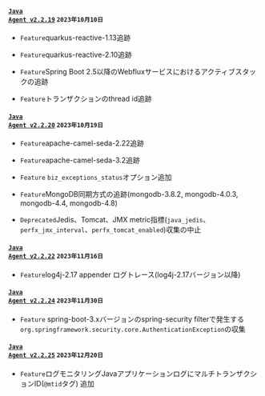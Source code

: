 #### <code class='changelog-service'><a href="../release-notes/java/java-2_2_19">Java Agent v2.2.19</a></code> <code class='changelog-date'>2023年10月10日</code>

- <code class="Feature">Feature</code>quarkus-reactive-1.13追跡

- <code class="Feature">Feature</code>quarkus-reactive-2.10追跡

- <code class="Feature">Feature</code>Spring Boot 2.5以降のWebfluxサービスにおけるアクティブスタックの追跡

- <code class="Feature">Feature</code>トランザクションのthread id追跡

#### <code class='changelog-service'><a href="../release-notes/java/java-2_2_20">Java Agent v2.2.20</a></code> <code class='changelog-date'>2023年10月19日</code>

- <code class="Feature">Feature</code>apache-camel-seda-2.22追跡

- <code class="Feature">Feature</code>apache-camel-seda-3.2追跡

- <code class="Feature">Feature</code> <code>biz_exceptions_status</code>オプション追加

- <code class="Feature">Feature</code>MongoDB同期方式の追跡(mongodb-3.8.2, mongodb-4.0.3, mongodb-4.4, mongodb-4.8)

- <code class="Deprecated">Deprecated</code>Jedis、Tomcat、JMX metric指標(<code>java_jedis</code>、<code>perfx_jmx_interval</code>、<code>perfx_tomcat_enabled</code>)収集の中止

#### <code class='changelog-service'><a href="../release-notes/java/java-2_2_22">Java Agent v2.2.22</a></code> <code class='changelog-date'>2023年11月16日</code>

- <code class="Feature">Feature</code>log4j-2.17 appender ログトレース(log4j-2.17バージョン以降)

#### <code class='changelog-service'><a href="../release-notes/java/java-2_2_24">Java Agent v2.2.24</a></code> <code class='changelog-date'>2023年11月30日</code>

- <code class="Feature">Feature</code> spring-boot-3.xバージョンのspring-security filterで発生する<code>org.springframework.security.core.AuthenticationException</code>の収集

#### <code class='changelog-service'><a href="../release-notes/java/java-2_2_25">Java Agent v2.2.25</a></code> <code class='changelog-date'>2023年12月20日</code>

- <code class="Feature">Feature</code>ログモニタリングJavaアプリケーションログにマルチトランザクションID(<code>@mtid</code>タグ) 追加
